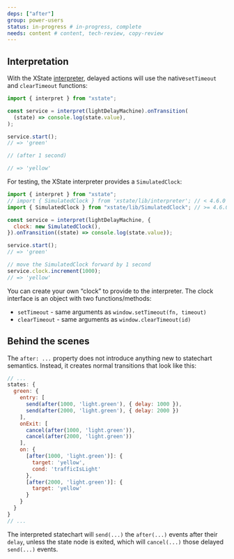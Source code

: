 ```yaml
---
deps: ["after"]
group: power-users
status: in-progress # in-progress, complete
needs: content # content, tech-review, copy-review
---
```


## Interpretation

With the XState [interpreter](./interpretation.md), delayed actions will use the native`setTimeout` and `clearTimeout` functions:

```js
import { interpret } from "xstate";

const service = interpret(lightDelayMachine).onTransition(
  (state) => console.log(state.value),
);

service.start();
// => 'green'

// (after 1 second)

// => 'yellow'
```

For testing, the XState interpreter provides a `SimulatedClock`:

```js
import { interpret } from "xstate";
// import { SimulatedClock } from 'xstate/lib/interpreter'; // < 4.6.0
import { SimulatedClock } from "xstate/lib/SimulatedClock"; // >= 4.6.0

const service = interpret(lightDelayMachine, {
  clock: new SimulatedClock(),
}).onTransition((state) => console.log(state.value));

service.start();
// => 'green'

// move the SimulatedClock forward by 1 second
service.clock.increment(1000);
// => 'yellow'
```

You can create your own “clock” to provide to the interpreter. The clock interface is an object with two functions/methods:

- `setTimeout` - same arguments as `window.setTimeout(fn, timeout)`
- `clearTimeout` - same arguments as `window.clearTimeout(id)`

## Behind the scenes

The `after: ...` property does not introduce anything new to statechart semantics. Instead, it creates normal transitions that look like this:

```js
// ...
states: {
  green: {
    entry: [
      send(after(1000, 'light.green'), { delay: 1000 }),
      send(after(2000, 'light.green'), { delay: 2000 })
    ],
    onExit: [
      cancel(after(1000, 'light.green')),
      cancel(after(2000, 'light.green'))
    ],
    on: {
      [after(1000, 'light.green')]: {
        target: 'yellow',
        cond: 'trafficIsLight'
      },
      [after(2000, 'light.green')]: {
        target: 'yellow'
      }
    }
  }
}
// ...
```

The interpreted statechart will `send(...)` the `after(...)` events after their `delay`, unless the state node is exited, which will `cancel(...)` those delayed `send(...)` events.
